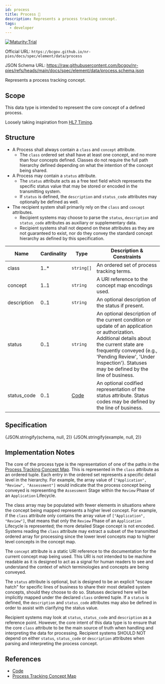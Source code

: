 ```yaml
---
id: process
title: Process 🔬
description: Represents a process tracking concept.
tags:
  - developer
---
```




[![Maturity:Trial](https://img.shields.io/badge/Maturity-Trial-green)](/docs/spec#maturity)

Official URL: `https://bcgov.github.io/nr-pies/docs/spec/element/data/process`

JSON Schema URL: https://raw.githubusercontent.com/bcgov/nr-pies/refs/heads/main/docs/spec/element/data/process.schema.json

Represents a process tracking concept.

## Scope

This data type is intended to represent the core concept of a defined process.

Loosely taking inspiration from [HL7 Timing](https://www.hl7.org/fhir/datatypes.html#timing).

## Structure

- A Process shall always contain a `class` and `concept` attribute.
  - The `class` ordered set shall have at least one concept, and no more than four concepts defined. Classes do not
    require the full path hierarchy defined depending on what the intention of the concept being shared.
- A Process may contain a `status` attribute.
  - The `status` attribute acts as a free text field which represents the specific status value that may be stored or
    encoded in the transmitting system.
  - If `status` is defined, the `description` and `status_code` attributes may optionally be defined as well.
- The recipient system shall primarily rely on the `class` and `concept` attributes.
  - Recipient systems may choose to parse the `status`, `description` and `status_code` attributes as auxiliary or
    supplementary data.
  - Recipient systems shall not depend on these attributes as they are not guaranteed to exist, nor do they convey the
    standard concept hierarchy as defined by this specification.

| Name        | Cardinality | Type           | Description & Constraints                                                                                                                                                                                                                                        |
| ----------- | ----------- | -------------- | ---------------------------------------------------------------------------------------------------------------------------------------------------------------------------------------------------------------------------------------------------------------- |
| class       | 1..\*       | `string[]`     | An ordered set of process tracking terms.                                                                                                                                                                                                                        |
| concept     | 1..1        | `string`       | A URI reference to the concept map encodings used.                                                                                                                                                                                                               |
| description | 0..1        | `string`       | An optional description of the status if present.                                                                                                                                                                                                                |
| status      | 0..1        | `string`       | An optional description of the current condition or update of an application or authorization. Additional details about the current state are frequently conveyed (e.g., 'Pending Review', 'Under Inspection'). Statuses may be defined by the line of business. |
| status_code | 0..1        | [Code](./code) | An optional codified representation of the status attribute. Status codes may be defined by the line of business.                                                                                                                                                |

## Specification

<Tabs queryString="tab">
  <TabItem
    value="schema"
    label="Schema"
    default
  >
    <JSONSchemaViewer
      resolverOptions={generateResolverOptions({ remote: true })}
      schema={schema}
      viewerOptions={{ showExamples: true }}
    />
  </TabItem>
  <TabItem
    value="source"
    label="Source"
  >
    <CodeBlock
      language="json"
      showLineNumbers
    >
      {JSON.stringify(schema, null, 2)}
    </CodeBlock>
  </TabItem>
  <TabItem
    value="example"
    label="Example"
  >
    <CodeBlock
      language="json"
      showLineNumbers
    >
      {JSON.stringify(example, null, 2)}
    </CodeBlock>
  </TabItem>
</Tabs>

## Implementation Notes

The core of the process type is the representation of one of the paths in the
[Process Tracking Concept Map](/docs/spec/code_system/process_tracking). This is represented in the `class` attribute as an ordered
tuple. Each entry in the ordered set represents a specific detail level in the hierarchy. For example, the array value
of `["Application", "Review", "Assessment"]` would indicate that the process concept being conveyed is representing the
`Assessment` Stage within the `Review` Phase of an `Application` Lifecycle.

The class array may be populated with fewer elements in situations where the concept being mapped represents a higher
level concept. For example, if the `class` attribute only contains the array value of `["Application", "Review"]`, that
means that only the `Review` Phase of an `Application` Lifecycle is represented; the more detailed Stage concept is not
encoded. Systems reading the `class` attribute may extract a subset of the transmitted ordered array for processing
since the lower level concepts map to higher level concepts in the concept map.

The `concept` attribute is a static URI reference to the documentation for the current concept map being used. This URI
is not intended to be machine readable as it is designed to act as a signal for human readers to see and understand the
context of which terminologies and concepts are being conveyed.

The `status` attribute is optional, but is designed to be an explicit "escape hatch" for specific lines of business to
share their most detailed system concepts, should they choose to do so. Statuses declared here will be implicitly
mapped under the declared `class` ordered tuple. If a `status` is defined, the `description` and `status_code`
attributes may also be defined in order to assist with clarifying the status value.

Recipient systems may look at `status`, `status_code` and `description` as a reference point. However, the core intent
of this data type is to ensure that the core `class` attribute to be the main source of truth when handling and
interpreting the data for processing. Recipient systems SHOULD NOT depend on either `status`, `status_code` or
`description` attributes when parsing and interpreting the process concept.

## References

- [Code](./code)
- [Process Tracking Concept Map](/docs/spec/code_system/process_tracking)
